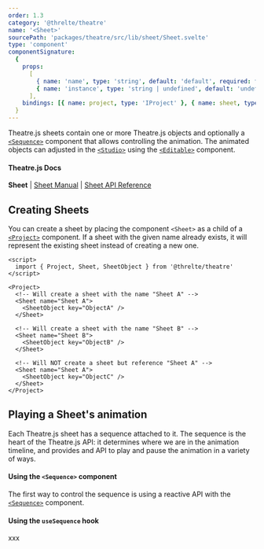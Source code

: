 ```yaml
---
order: 1.3
category: '@threlte/theatre'
name: '<Sheet>'
sourcePath: 'packages/theatre/src/lib/sheet/Sheet.svelte'
type: 'component'
componentSignature:
  {
    props:
      [
        { name: 'name', type: 'string', default: 'default', required: false },
        { name: 'instance', type: 'string | undefined', default: 'undefined', required: false }
      ],
    bindings: [{ name: project, type: 'IProject' }, { name: sheet, type: 'ISheet' }]
  }
---
```


Theatre.js sheets contain one or more Theatre.js objects and optionally a [`<Sequence>`](/docs/reference/theatre/sequence) component that allows controlling the animation.
The animated objects can adjusted in the [`<Studio>`](/docs/reference/theatre/studio) using the [`<Editable>`](/docs/reference/theatre/editable) component.

#### Theatre.js Docs

**Sheet** | [Sheet Manual](https://www.theatrejs.com/docs/latest/manual/sheets) | [Sheet API Reference](https://www.theatrejs.com/docs/0.5/api/core#sheet)

## Creating Sheets

You can create a sheet by placing the component `<Sheet>` as a child of a [`<Project>`](/theatre/project) component. If a sheet with the given name already exists, it will represent the existing sheet instead of creating a new one.

```svelte
<script>
  import { Project, Sheet, SheetObject } from '@threlte/theatre'
</script>

<Project>
  <!-- Will create a sheet with the name "Sheet A" -->
  <Sheet name="Sheet A">
    <SheetObject key="ObjectA" />
  </Sheet>

  <!-- Will create a sheet with the name "Sheet B" -->
  <Sheet name="Sheet B">
    <SheetObject key="ObjectB" />
  </Sheet>

  <!-- Will NOT create a sheet but reference "Sheet A" -->
  <Sheet name="Sheet A">
    <SheetObject key="ObjectC" />
  </Sheet>
</Project>
```

## Playing a Sheet's animation

Each Theatre.js sheet has a sequence attached to it. The sequence is the heart of the Theatre.js API: it determines where we are in the animation timeline, and
provides and API to play and pause the animation in a variety of ways.

#### Using the `<Sequence>` component

The first way to control the sequence is using a reactive API with the [`<Sequence>`](/docs/reference/theatre/sequence) component.

#### Using the `useSequence` hook

xxx

